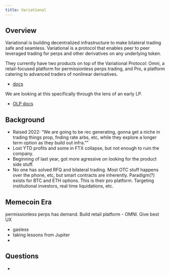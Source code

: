 ```yaml
---
title: Variational
---
```


## Overview

Variational is building decentralized infrastructure to make bilateral trading safe and seamless. Variational is a protocol that enables peer to peer leveraged trading for perps and other derivatives on any underlying token.

They currently have two products on top of the Variational Protocol: Omni, a retail-focused platform for permissionless perps trading, and Pro, a platform catering to advanced traders of nonlinear derivatives.

- [docs](https://docs.variational.io/)

We are looking at this specifically through the lens of an early LP.

- [OLP docs](https://docs.variational.io/variational-omni/omni-liquidity-provider-olp)

## Background

- Raised 2022: "We are going to be rec generating, gonna get a niche in trading things prop, fnding rate arbs, etc, while they explore a longer term option as they build out infra."" 
- Lost YTD profits and some in FTX collapse, but not enough to ruin the company.
- Beginning of last year, got more agressive on looking for the product side stuff.
- No one has solved RFQ and bilateral trading. Most OTC stuff happens over the phone, etc, but smart contracts are inherently. Paradigm(?) exists for BTC and ETH options. This is their pro platform. Targeting institutional investors, real time liquidations, etc.

## Memecoin Era

permissionless perps has demand. Build retail platform - OMNI. Give best UX

- gasless
- taking lessons from Jupiter
- 


## Questions

- 